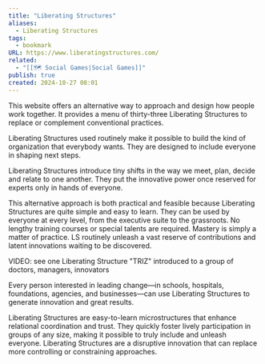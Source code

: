 ```yaml
---
title: "Liberating Structures"
aliases:
  - Liberating Structures
tags:
  - bookmark
URL: https://www.liberatingstructures.com/
related:
  - "[[🗺️ Social Games|Social Games]]"
publish: true
created: 2024-10-27 08:01
---
```




This website offers an alternative way to approach and design how people work together. It provides a menu of thirty-three Liberating Structures to replace or complement conventional practices.

Liberating Structures used routinely make it possible to build the kind of organization that everybody wants. They are designed to include everyone in shaping next steps.

Liberating Structures introduce tiny shifts in the way we meet, plan, decide and relate to one another. They put the innovative power once reserved for experts only in hands of everyone. 

This alternative approach is both practical and feasible because Liberating Structures are quite simple and easy to learn. They can be used by everyone at every level, from the executive suite to the grassroots. No lengthy training courses or special talents are required. Mastery is simply a matter of practice. LS routinely unleash a vast reserve of contributions and latent innovations waiting to be discovered.


VIDEO: see one Liberating Structure "TRIZ" introduced to a group of doctors, managers, innovators

Every person interested in leading change—in schools, hospitals, foundations, agencies, and businesses—can use Liberating Structures to generate innovation and great results.  

Liberating Structures are easy-to-learn microstructures that enhance relational coordination and trust. They quickly foster lively participation in groups of any size, making it possible to truly include and unleash everyone. Liberating Structures are a disruptive innovation that can replace more controlling or constraining approaches.
